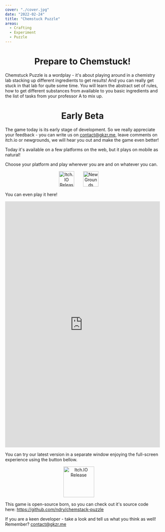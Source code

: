 ```yaml
---
cover: "./cover.jpg"
date: "2022-02-24"
title: "Chemstuck Puzzle"
areas:
  - Crafting
  - Experiment
  - Puzzle
---
```


<div style="text-align:center;">
    <h1>Prepare to Chemstuck!</h1>
</div>

Chemstuck Puzzle is a wordplay - it's about playing around in a chemistry lab stacking up different ingredients to get
results! And you can really get stuck in that lab for quite some time. You will learn the abstract set of rules,
how to get different substances from available to you basic ingredients and the list of tasks from your professor A
to mix up.

<div style="text-align:center;">
    <h1>Early Beta</h1>
</div>

The game today is its early stage of development. So we really appreciate your feedback - you can write us on
contact@gkzr.me, leave comments on itch.io or newgrounds, we will hear you out and make the game even better!

Today it's available on a few platforms on the web, but it plays on mobile as natural!

Choose your platform and play wherever you are and on whatever you can.

<div style="text-align:center;">
    <a href="https://ndry.itch.io/chemstack-puzzle"><img src="./itch-io-logo.png" alt="Itch.IO Release" style="display:inline-block; margin-right: 25px; height: 50px"/></a>
    <a href="https://www.newgrounds.com/portal/view/851705"><img src="./newgrounds_logo.png" alt="NewGrounds Release" style="display:inline-block; margin-right: 25px; height: 50px"/></a>
</div>

You can even play it here!

<div style="text-align:center;">
    <iframe width="100%" height="800" src="https://ndry.github.io/chemstack-puzzle/dist/" frameborder="0" allow="accelerometer; autoplay; encrypted-media; gyroscope; picture-in-picture" allowfullscreen></iframe>
</div>

You can try our latest version in a separate window enjoying the full-screen experience using the button bellow.

<div style="text-align:center;">
    <a href="https://ndry.github.io/chemstack-puzzle/dist/"><img src="./chemstuck-puzzle-logo.png" alt="Itch.IO Release" style="display:inline-block; margin-right: 25px; height: 100px"/></a>
</div>

This game is open-source born, so you can check out it's source code here: https://github.com/ndry/chemstack-puzzle

If you are a keen developer - take a look and tell us what you think as well! Remember? contact@gkzr.me

